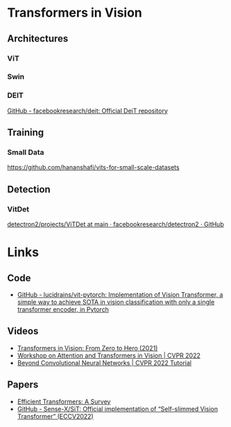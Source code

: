 
# Transformers in Vision


## Architectures

### ViT





### Swin


### DEIT

[GitHub - facebookresearch/deit: Official DeiT repository](https://github.com/facebookresearch/deit)


## Training

### Small Data

https://github.com/hananshafi/vits-for-small-scale-datasets


## Detection

### VitDet
[detectron2/projects/ViTDet at main · facebookresearch/detectron2 · GitHub](https://github.com/facebookresearch/detectron2/tree/main/projects/ViTDet#lvis)

# Links

## Code
- [GitHub - lucidrains/vit-pytorch: Implementation of Vision Transformer, a simple way to achieve SOTA in vision classification with only a single transformer encoder, in Pytorch](https://github.com/lucidrains/vit-pytorch)

## Videos
- [Transformers in Vision: From Zero to Hero (2021)](https://www.youtube.com/watch?v=J-utjBdLCTo)
- [Workshop on Attention and Transformers in Vision | CVPR 2022](https://www.youtube.com/playlist?list=PLki3HkfgNEsKa0vP-mZCfWccEFyrT93y_)
- [Beyond Convolutional Neural Networks | CVPR 2022 Tutorial](https://www.youtube.com/watch?v=QdGWCUOO6xw)



## Papers

- [Efficient Transformers: A Survey](https://arxiv.org/abs/2009.06732)
- [GitHub - Sense-X/SiT: Official implementation of “Self-slimmed Vision Transformer” (ECCV2022)](https://github.com/Sense-X/SiT)